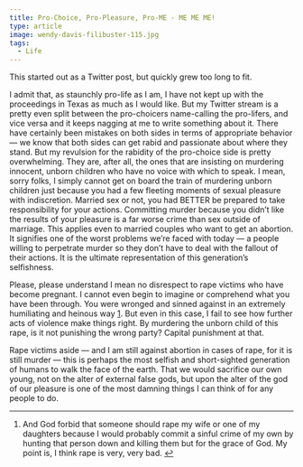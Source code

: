 ```yaml
---
title: Pro-Choice, Pro-Pleasure, Pro-ME - ME ME ME!
type: article
image: wendy-davis-filibuster-115.jpg
tags:
  - Life
---
```


This started out as a Twitter post, but quickly grew too long to fit.

I admit that, as staunchly pro-life as I am, I have not kept up with the proceedings in Texas as much as I would like. But my Twitter stream is a pretty even split between the pro-choicers name-calling the pro-lifers, and vice versa and it keeps nagging at me to write something about it. There have certainly been mistakes on both sides in terms of appropriate behavior — we know that both sides can get rabid and passionate about where they stand. But my revulsion for the rabidity of the pro-choice side is pretty overwhelming. They are, after all, the ones that are insisting on murdering innocent, unborn children who have no voice with which to speak. I mean, sorry folks, I simply cannot get on board the train of murdering unborn children just because you had a few fleeting moments of sexual pleasure with indiscretion. Married sex or not, you had BETTER be prepared to take responsibility for your actions. Committing murder because you didn’t like the results of your pleasure is a far worse crime than sex outside of marriage. This applies even to married couples who want to get an abortion. It signifies one of the worst problems we’re faced with today — a people willing to perpetrate murder so they don’t have to deal with the fallout of their actions. It is the ultimate representation of this generation’s selfishness.

Please, please understand I mean no disrespect to rape victims who have become pregnant. I cannot even begin to imagine or comprehend what you have been through. You were wronged and sinned against in an extremely humiliating and heinous way [1](#fn:forbid). But even in this case, I fail to see how further acts of violence make things right. By murdering the unborn child of this rape, is it not punishing the wrong party? Capital punishment at that.

Rape victims aside — and I am still against abortion in cases of rape, for it is still murder — this is perhaps the most selfish and short-sighted generation of humans to walk the face of the earth. That we would sacrifice our own young, not on the alter of external false gods, but upon the alter of the god of our pleasure is one of the most damning things I can think of for any people to do.

* * *

1.  And God forbid that someone should rape my wife or one of my daughters because I would probably commit a sinful crime of my own by hunting that person down and killing them but for the grace of God. My point is, I think rape is very, very bad. [↩](#fnref:forbid)
